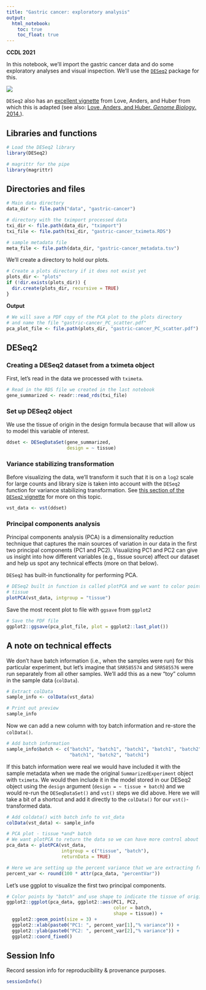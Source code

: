 ```yaml
---
title: "Gastric cancer: exploratory analysis"
output:   
  html_notebook: 
    toc: true
    toc_float: true
---
```


**CCDL 2021**

In this notebook, we'll import the gastric cancer data and do some exploratory
analyses and visual inspection.
We'll use the [`DESeq2`](https://bioconductor.org/packages/release/bioc/html/DESeq2.html) package for this.

![](diagrams/rna-seq_6.png)

`DESeq2` also has an 
[excellent vignette](https://bioconductor.org/packages/release/bioc/vignettes/DESeq2/inst/doc/DESeq2.html) 
from Love, Anders, and Huber from which this is adapted 
(see also: [Love, Anders, and Huber. _Genome Biology_. 2014.](https://doi.org/10.1186/s13059-014-0550-8)).

## Libraries and functions

```r
# Load the DESeq2 library
library(DESeq2)
```

```r
# magrittr for the pipe
library(magrittr)
```

## Directories and files

```r
# Main data directory
data_dir <- file.path("data", "gastric-cancer")

# directory with the tximport processed data
txi_dir <- file.path(data_dir, "tximport")
txi_file <- file.path(txi_dir, "gastric-cancer_tximeta.RDS")
```

```r
# sample metadata file
meta_file <- file.path(data_dir, "gastric-cancer_metadata.tsv")
```

We'll create a directory to hold our plots.

```r
# Create a plots directory if it does not exist yet
plots_dir <- "plots"
if (!dir.exists(plots_dir)) {
  dir.create(plots_dir, recursive = TRUE)
}
```

**Output**

```r
# We will save a PDF copy of the PCA plot to the plots directory
# and name the file "gastric-cancer_PC_scatter.pdf"
pca_plot_file <- file.path(plots_dir, "gastric-cancer_PC_scatter.pdf")
```

## DESeq2

### Creating a DESeq2 dataset from a tximeta object

First, let's read in the data we processed with `tximeta`.

```r
# Read in the RDS file we created in the last notebook
gene_summarized <- readr::read_rds(txi_file)
```

### Set up DESeq2 object

We use the tissue of origin in the design formula because that will allow us
to model this variable of interest.

```r
ddset <- DESeqDataSet(gene_summarized,
                      design = ~ tissue)
```

### Variance stabilizing transformation

Before visualizing the data, we'll transform it such that it is on a `log2` 
scale for large counts and library size is taken into account with the `DESeq2` 
function for variance stabilizing transformation.
See [this section of
the `DESeq2` vignette](http://bioconductor.org/packages/devel/bioc/vignettes/DESeq2/inst/doc/DESeq2.html#data-transformations-and-visualization) 
for more on this topic. 

```r
vst_data <- vst(ddset)
```

### Principal components analysis

Principal components analysis (PCA) is a dimensionality reduction technique
that captures the main sources of variation in our data in the first two 
principal components (PC1 and PC2).
Visualizing PC1 and PC2 can give us insight into how different variables (e.g.,
tissue source) affect our dataset and help us spot any technical effects 
(more on that below).

`DESeq2` has built-in functionality for performing PCA.

```r
# DESeq2 built in function is called plotPCA and we want to color points by
# tissue
plotPCA(vst_data, intgroup = "tissue")
```

Save the most recent plot to file with `ggsave` from `ggplot2`

```r
# Save the PDF file 
ggplot2::ggsave(pca_plot_file, plot = ggplot2::last_plot())
```

## A note on technical effects

We don't have batch information (i.e., when the samples were run) for this particular experiment, but let's imagine that `SRR585574` and `SRR585576` were run separately from all other samples.
We'll add this as a new "toy" column in the sample data (`colData`).

```r
# Extract colData
sample_info <- colData(vst_data)

# Print out preview
sample_info
```

Now we can add a new column with toy batch information and re-store the `colData()`. 

```r
# Add batch information
sample_info$batch <- c("batch1", "batch1", "batch1", "batch1", "batch2", 
                       "batch1", "batch2", "batch1")
```
                            
If this batch information were real we would have included it with the sample metadata when we made the original `SummarizedExperiment` object with `tximeta`.
We would then include it in the model stored in our DESeq2 object using the `design` argument (`design = ~ tissue + batch`) and we would re-run the `DESeqDataSet()` and `vst()` steps we did above. 
Here we will take a bit of a shortcut and add it directly to the `colData()` for our `vst()`-transformed data.

```r
# Add coldata() with batch info to vst_data
colData(vst_data) <- sample_info
```

```r
# PCA plot - tissue *and* batch
# We want plotPCA to return the data so we can have more control about the plot
pca_data <- plotPCA(vst_data, 
                    intgroup = c("tissue", "batch"), 
                    returnData = TRUE)
```

```r
# Here we are setting up the percent variance that we are extracting from the `pca_data` object
percent_var <- round(100 * attr(pca_data, "percentVar"))
```

Let's use ggplot to visualize the first two principal components. 

```r
# Color points by "batch" and use shape to indicate the tissue of origin
ggplot2::ggplot(pca_data, ggplot2::aes(PC1, PC2, 
                                       color = batch, 
                                       shape = tissue)) +
  ggplot2::geom_point(size = 3) +
  ggplot2::xlab(paste0("PC1: ", percent_var[1],"% variance")) +
  ggplot2::ylab(paste0("PC2: ", percent_var[2],"% variance")) + 
  ggplot2::coord_fixed()
```

## Session Info

Record session info for reproducibility & provenance purposes.

```r
sessionInfo()
```
